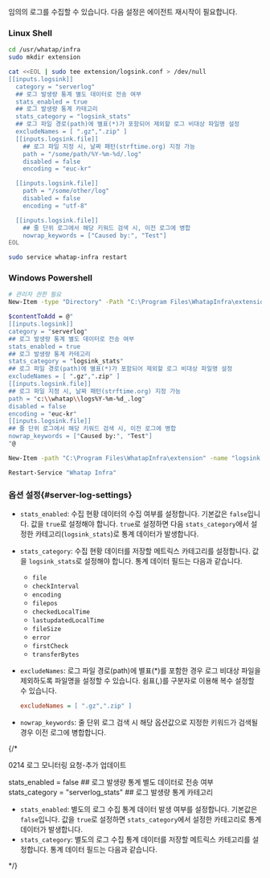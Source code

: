 임의의 로그를 수집할 수 있습니다. 다음 설정은 에이전트 재시작이 필요합니다.

### Linux Shell

```bash title='Linux Shell' {7-12,14,15,25,26} showLineNumbers
cd /usr/whatap/infra
sudo mkdir extension

cat <<EOL | sudo tee extension/logsink.conf > /dev/null
[[inputs.logsink]]
  category = "serverlog"
  ## 로그 발생량 통계 별도 데이터로 전송 여부
  stats_enabled = true 
  ## 로그 발생량 통계 카테고리
  stats_category = "logsink_stats"
  ## 로그 파일 경로(path)에 별표(*)가 포함되어 제외할 로그 비대상 파일명 설정 
  excludeNames = [ ".gz",".zip" ] 
  [[inputs.logsink.file]]
    ## 로그 파일 지정 시, 날짜 패턴(strftime.org) 지정 가능
    path = "/some/path/%Y-%m-%d/.log" 
    disabled = false
    encoding = "euc-kr"

  [[inputs.logsink.file]]
    path = "/some/other/log"
    disabled = false
    encoding = "utf-8"

  [[inputs.logsink.file]]
    ## 줄 단위 로그에서 해당 키워드 검색 시, 이전 로그에 병합
    nowrap_keywords = ["Caused by:", "Test"]
EOL

sudo service whatap-infra restart
```

### Windows Powershell

```bash title='Windows Powershell' {7-11,14,15,19,20} showLineNumbers
# 관리자 권한 필요
New-Item -type "Directory" -Path "C:\Program Files\WhatapInfra\extension"

$contentToAdd = @"
[[inputs.logsink]]
category = "serverlog"
## 로그 발생량 통계 별도 데이터로 전송 여부
stats_enabled = true 
## 로그 발생량 통계 카테고리
stats_category = "logsink_stats"
## 로그 파일 경로(path)에 별표(*)가 포함되어 제외할 로그 비대상 파일명 설정 
excludeNames = [ ".gz",".zip" ] 
[[inputs.logsink.file]]
## 로그 파일 지정 시, 날짜 패턴(strftime.org) 지정 가능
path = "c:\\whatap\\logs%Y-%m-%d_.log"
disabled = false
encoding = "euc-kr"
[[inputs.logsink.file]]
## 줄 단위 로그에서 해당 키워드 검색 시, 이전 로그에 병합
nowrap_keywords = ["Caused by:", "Test"]
"@

New-Item -path "C:\Program Files\WhatapInfra\extension" -name "logsink.conf" -type "file" -value $contentToAdd -Force

Restart-Service "Whatap Infra"
```

### 옵션 설정{#server-log-settings}

* `stats_enabled`: 수집 현황 데이터의 수집 여부를 설정합니다. 기본값은 `false`입니다. 값을 `true`로 설정해야 합니다. `true`로 설정하면 다음 `stats_category`에서 설정한 카테고리(`logsink_stats`)로 통계 데이터가 발생합니다.

* `stats_category`: 수집 현황 데이터를 저장할 메트릭스 카테고리를 설정합니다. 값을 `logsink_stats`로 설정해야 합니다. 통계 데이터 필드는 다음과 같습니다.

  * `file`
  * `checkInterval`
  * `encoding`
  * `filepos`
  * `checkedLocalTime`
  * `lastupdatedLocalTime`
  * `fileSize`
  * `error`
  * `firstCheck`
  * `transferBytes`

* `excludeNames`: 로그 파일 경로(path)에 별표(*)를 포함한 경우 로그 비대상 파일을 제외하도록 파일명을 설정할 수 있습니다. 쉼표(,)를 구분자로 이용해 복수 설정할 수 있습니다.

  ```ini title='Example'
  excludeNames = [ ".gz",".zip" ]
  ```

* `nowrap_keywords`: 줄 단위 로그 검색 시 해당 옵션값으로 지정한 키워드가 검색될 경우 이전 로그에 병합합니다.

{/* 

0214 로그 모니터링 요청-추가 업데이트

stats_enabled = false ## 로그 발생량 통계 별도 데이터로 전송 여부
stats_category = "serverlog_stats" ## 로그 발생량 통계 카테고리

* `stats_enabled`: 별도의 로그 수집 통계 데이터 발생 여부를 설정합니다. 기본값은 `false`입니다. 값을 `true`로 설정하면 `stats_category`에서 설정한 카테고리로 통계 데이터가 발생합니다.
* `stats_category`: 별도의 로그 수집 통계 데이터를 저장할 메트릭스 카테고리를 설정합니다. 통계 데이터 필드는 다음과 같습니다.

*/}